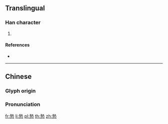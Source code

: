 {{character info/new}}
==Translingual==

===Han character===
{{Han char|rn=61|rad=心|as=11|sn=15|four=45331|canj=GIP|ids=⿱執心}}

# {{defn|Han|sort=心11}}

====References====
* {{Han ref|kx=0401.020|dkj=11149|dj=0740.120|hdz=42341.010|uh=6179|ud=24953|bh=E57A|bd=58746}}

----

==Chinese==
{{zh-forms}}

===Glyph origin===
{{Han etym}}

===Pronunciation===
{{zh-pron
|m=zhí
|c=zap1,zip3
|mc=y
|oc=y
|ma=
|cat=
}}

[[fr:慹]]
[[li:慹]]
[[pl:慹]]
[[th:慹]]
[[zh:慹]]